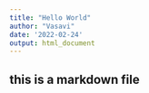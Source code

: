---
title: "Hello World"
author: "Vasavi"
date: '2022-02-24'
output: html_document
---

## this is a markdown file
